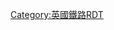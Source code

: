 {{Routemap|inline=<includeonly>1</includeonly>
|title=阿聯酋航空空中纜車
|map=
uvCONTg\d\
{{rint|london|jubilee}} {{rint|london|dlr}} [[景寧鎮站|景寧鎮站]]! !uvINT\d\
uSTR~L\cd!~uSTR~R!~uABZgl\uKINTaq!~HUBa\ucdSTRq\udCONTfq~~[[皇家維多利亞站|皇家維多利亞]] {{rint|london|dlr}}
'''[[阿聯酋航空空中纜車#阿聯酋航空皇家船塢站|皇家船塢]]'''! !d\uvSTR\KINTa azure!~HUBe\AETRAM~~ ~~ ~~''[[碼頭區輕軌鐵路|碼頭區輕鐵]]''

d\uSTR!~uBS2c1!~PORTALf\uSTRl+4h!~v-STR azure\uHSTq\udCONTfq~~[[銀城西站|銀城西]] {{rint|london|dlr}}
[[泰晤士河]]~~ ~~! !dWASSERq\utKRZW\WASSERq!~v-STR azure\dWASSERq\
{{rint|london|river}} {{rint|london|jubilee}} [[北格林威治站|北格林威治]]! !c\utINT!~HUBaq\cHUBq\KINTe azure!~HUBeq\AETRAM~~'''[[阿聯酋航空空中纜車#阿聯酋航空格林威治半島站|格林威治半島]]'''
[[銀禧線]]~~ ~~! !utdCONTgq\utSTRr\d\\
|bottom={{navbar|mini=1|Emirates Air Line}}
}}<noinclude>
{{Rdt intro|[[阿聯酋航空空中纜車]]}}
[[Category:英國鐵路RDT]]
</noinclude>